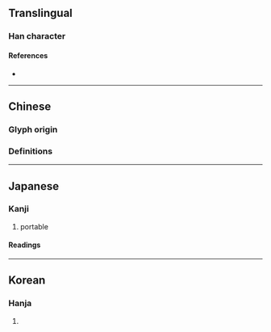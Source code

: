 {{also|攜}}
{{character info}}
==Translingual==

===Han character===
{{Han char|rn=64|rad=手|as=10|sn=13|four=|canj=QOGS|ids=⿰扌隽}}

====References====
* {{Han ref|kx=0448.260|dkj=12529|dj=0799.170|hdz=31932.080|uh=643A|ud=25658}}

----

==Chinese==

===Glyph origin===
{{Han etym}}

===Definitions===
{{zh-see|攜|sv}}

----

==Japanese==

===Kanji===
{{ja-kanji|grade=c|rs=手10}}

# portable

====Readings====
{{ja-readings
|goon=え
|kanon=けい
|kun=たずさ-わる, たずさ-える
}}

----

==Korean==

===Hanja===
{{ko-hanja|메다|멜|휴}}

# {{rfdef|ko|sort=手10}}